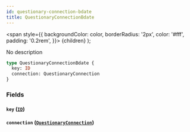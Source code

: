 ```yaml
---
id: questionary-connection-bdate
title: QuestionaryConnectionBdate
---
```


<span
style={{
      backgroundColor: color,
      borderRadius: '2px',
      color: '#fff',
      padding: '0.2rem',
    }}>
{children}
</span>
);

No description

```graphql
type QuestionaryConnectionBdate {
  key: ID
  connection: QuestionaryConnection
}
```

### Fields

#### `key` ([`ID`](/v1/scalars/id))

#### `connection` ([`QuestionaryConnection`](/v1/objects/questionary-connection))
